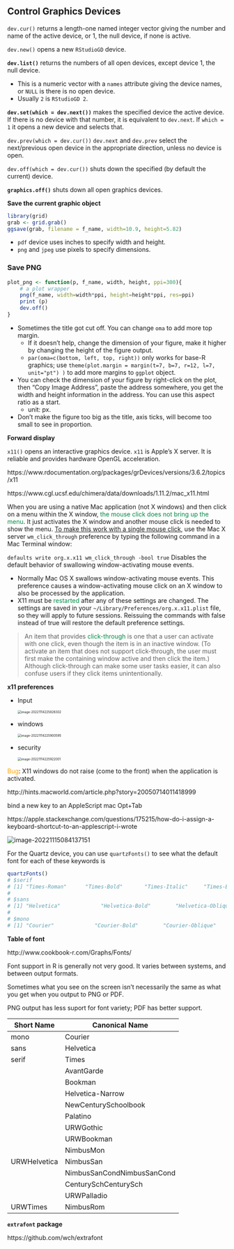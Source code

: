 ## Control Graphics Devices

`dev.cur()`	returns a length-one named integer vector giving the number and name of the active device, or 1, the null device, if none is active.

`dev.new()` 	opens a new `RStudioGD` device. 

**`dev.list()`**   returns the numbers of all open devices, except device 1, the null device. 

- This is a numeric vector with a `names` attribute giving the device names, or `NULL` is there is no open device.
- Usually `2` is `RStudioGD 2`. 

**`dev.set(which = dev.next())`** 	makes the specified device the active device. If there is no device with that number, it is equivalent to `dev.next`. If `which = 1` it opens a new device and selects that.

`dev.prev(which = dev.cur())`  `dev.next` and `dev.prev` select the next/previous open device in the appropriate direction, unless no device is open.

`dev.off(which = dev.cur()) `  shuts down the specified (by default the current) device.

**`graphics.off()`** 	shuts down all open graphics devices. 



**Save the current graphic object**

```R
library(grid)
grab <- grid.grab()
ggsave(grab, filename = f_name, width=10.9, height=5.82)
```

- `pdf` device uses inches to specify width and height.
- `png` and `jpeg` use pixels to specify dimensions.


### Save PNG

```r
plot_png <- function(p, f_name, width, height, ppi=300){
    # a plot wrapper
    png(f_name, width=width*ppi, height=height*ppi, res=ppi)
    print (p)
    dev.off()
}
```

- Sometimes the title got cut off. You can change `oma` to add more top margin. 
  - If it doesn't help, change the dimension of your figure, make it higher by changing the height of the figure output.
  - `par(oma=c(bottom, left, top, right))` only works for base-R graphics; use `theme(plot.margin = margin(t=7, b=7, r=12, l=7, unit="pt") )` to add more margins to `ggplot` object.

- You can check the dimension of your figure by right-click on the plot, then "Copy Image Address", paste the address somewhere, you get the width and height information in the address. You can use this aspect ratio as a start.
  - unit: px.

- Don't make the figure too big as the title, axis ticks, will become too small to see in proportion.





**Forward display**

`x11()` opens an interactive graphics device. `x11` is Apple's X server. It is reliable and provides hardware OpenGL acceleration. 

https://www.rdocumentation.org/packages/grDevices/versions/3.6.2/topics/x11

https://www.cgl.ucsf.edu/chimera/data/downloads/1.11.2/mac_x11.html

When you are using a native Mac application (not X windows) and then click on a menu within the X window, <span style='color:#008B45'>the mouse click does not bring up the menu</span>. It just activates the X window and another mouse click is needed to show the menu. <u>To make this work with a single mouse click</u>, use the Mac X server `wm_click_through` preference by typing the following command in a Mac Terminal window:

`defaults write org.x.x11 wm_click_through -bool true`  Disables the default behavior of swallowing window-activating mouse events.

-   Normally Mac OS X swallows window-activating mouse events. This preference causes a window-activating mouse click on an X window to also be processed by the application.
-   X11 must be <span style='color:#008B45'>restarted</span> after any of these settings are changed. The settings are saved in your `~/Library/Preferences/org.x.x11.plist` file, so they will apply to future sessions. Reissuing the commands with false instead of true will restore the default preference settings.

>   An item that provides <span style='color:#008B45'>click-through</span> is one that a user can activate with one click, even though the item is in an inactive window. (To activate an item that does not support click-through, the user must first make the containing window active and then click the item.) Although click-through can make some user tasks easier, it can also confuse users if they click items unintentionally.

**x11 preferences**

- Input

  <img src="https://drive.google.com/thumbnail?id=1L0sE4wItvdESsM_IMIe2_P4gFX5y7aV-&sz=w1000" alt="image-20221114225826302" style="zoom:50%;" />

- windows

  <img src="https://drive.google.com/thumbnail?id=1SG617Sb_csQRiM6fZ962SqR7ExT9nwLW&sz=w1000" alt="image-20221114225900595" style="zoom:50%;" />

- security

  <img src="https://drive.google.com/thumbnail?id=1PVtE5RnIplueIsxYUWT3ZSCkV8EDStA6&sz=w1000" alt="image-20221114225922001" style="zoom:50%;" />



<span style='color:orange'>Bug</span>: X11 windows do not raise (come to the front) when the application is activated. 

http://hints.macworld.com/article.php?story=20050714011418999

bind a new key to an AppleScript mac Opt+Tab

https://apple.stackexchange.com/questions/175215/how-do-i-assign-a-keyboard-shortcut-to-an-applescript-i-wrote

<img src="https://drive.google.com/thumbnail?id=1GOLLujeuJt858G2pqv1kkfMwdwJ50kvl&sz=w1000" alt="image-20221115084137151" style="zoom:100%;" />



For the Quartz device, you can use `quartzFonts()` to see what the default font for each of these keywords is

```R
quartzFonts()
# $serif
# [1] "Times-Roman"      "Times-Bold"       "Times-Italic"     "Times-BoldItalic"
# 
# $sans
# [1] "Helvetica"             "Helvetica-Bold"        "Helvetica-Oblique"     "Helvetica-BoldOblique"
# 
# $mono
# [1] "Courier"             "Courier-Bold"        "Courier-Oblique"     "Courier-BoldOblique"

```



**Table of font**

http://www.cookbook-r.com/Graphs/Fonts/

Font support in R is generally not very good. It varies between systems, and between output formats.

Sometimes what you see on the screen isn’t necessarily the same as what you get when you output to PNG or PDF. 

PNG output has less suport for font variety; PDF has better support.

| Short Name   | Canonical Name             |
| ------------ | -------------------------- |
| mono         | Courier                    |
| sans         | Helvetica                  |
| serif        | Times                      |
|              | AvantGarde                 |
|              | Bookman                    |
|              | Helvetica-Narrow           |
|              | NewCenturySchoolbook       |
|              | Palatino                   |
|              | URWGothic                  |
|              | URWBookman                 |
|              | NimbusMon                  |
| URWHelvetica | NimbusSan                  |
|              | NimbusSanCondNimbusSanCond |
|              | CenturySchCenturySch       |
|              | URWPalladio                |
| URWTimes     | NimbusRom                  |

**`extrafont` package**

https://github.com/wch/extrafont

